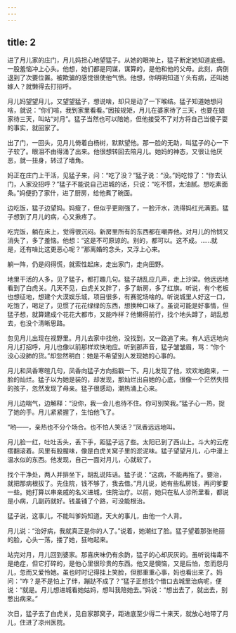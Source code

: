 ```yaml
---
---
---
```

title: 2
---



进了月儿家的庄门，月儿妈担心地望猛子。从她的眼神上，猛子断定她知道底细。一股羞恼冲上心头。他想，她们都是同谋，谋算的，是他和他的父母。此刻，病倒退到了次要位置。被欺骗的感觉很使他气愤。他想，你明明知道丫头有病，还叫她嫁人？就懒得去打招呼。

月儿妈望望月儿，又望望猛子，想说啥，却只是动了一下喉结。猛子知道她想问啥，就说：“你们喧，我到家里看看。”因按规矩，月儿在婆家待了三天，也要在娘家待三天，叫站“对月”。猛子当然也可以陪她，但他接受不了对方将自己当傻子耍的事实，就回家了。

出了门，一回头，见月儿倚着白杨树，默默望他。那一脸的无助，叫猛子的心一下子软了。眼泪不由得涌了出来。他很想转回去陪月儿。她妈的神态，又很让他厌恶，就一扭身，转过了墙角。

妈正在庄门上干活，见猛子来，问：“吃了没？”猛子说：“没。”妈吃惊了：“你去认门，人家没招呼？”猛子不能说自己进城的话，只说：“吃不惯，太油腻。想吃素面条。”妈便扔了家什，进了厨房，给他煮了碗面。

边吃饭，猛子边望妈。妈瘦了，但似乎更刚强了，一脸汗水，洗得妈红光满面。猛子想到了月儿的病，心又揪疼了。

吃完饭，躺在床上，觉得很沉闷。新房里所有的东西都在嘲弄他。对月儿的怜悯又消失了，多了羞恼。他想：“这是不可原谅的。别的，都可以。这不成。……就是，还有啥比这更恶心呢？”那离婚的念头，又浮上心来。

躺一阵，仍是闷得慌，就索性起床，走出家门，走向田野。

地里干活的人多，见了猛子，都打趣几句。猛子胡乱应几声，走上沙梁。他远远地看到了白虎关。几天不见，白虎关又胖了，多了新房，多了红旗。听说，有个老板也想征地，想建个大漠娱乐城，项目很多，有赛驼场啥的。听说城里人好这一口，吃饱了，喝足了，见惯了花花绿绿的东西，想换种口味了。虽说可能是好事情，但猛子想，就算建成个花花大都市，又能咋样？他懒得前行，找个地头蹲了，胡乱想去，也没个清晰思路。

忽见月儿出现在视野里。月儿去家中找他，没找到，又一路追了来。有人远远地向月儿打招呼，月儿也像以前那样欢快地应。听到那声音，猛子皱皱眉，骂：“你个没心没肺的货。”却忽然明白：她是不希望别人发现她的心事的。

月儿和凤香寒暄几句，凤香向猛子方向指戳一下。月儿发现了他，欢欢地跑来，一脸的灿烂。猛子以为她是装的，却发现，那灿烂出自她的心底，很像一个茫然失措的孩子，忽然发现了母亲。猛子很感动，潮热涌上心来。

月儿边喘气，边解释：“没你，我一会儿也待不住。你可别笑我。”猛子心一热，捉了她的手。月儿紧紧握了，生怕他飞了。

“哟——，亲热也不分个场合。也不怕人笑话？”凤香远远地叫。

月儿脸一红，吐吐舌头，丢下手，距猛子远了些。太阳已到了西山上。斗大的云疙瘩翻滚着。风里有股腥味，像是白虎关窝子里的淤泥味。猛子望望月儿，心中漫上温水似的东西。他发现，自己一面对月儿，心就软了。

找个干净处，两人并排坐下，胡乱说阵话。猛子说：“这病，不能再拖了。要治，就把那病根拔了。先住院，钱不够了，我去借。”月儿说，她有些私房钱，再问爹要一些。她打算以串亲戚的名义进城，住院治疗。以前，她只在私人诊所里看，都说是小病，几副药就好。钱虽铺了个路，可没能根治。

猛子说，这事儿，不能叫爹妈知道。天大的事儿，由他一个人背。

月儿说：“治好病，我就真正是你的人了。”说着，她潮红了脸。猛子望着那张艳丽的脸，心头一荡，搂了她，狂吻起来。

站完对月，月儿回到婆家。那喜庆味仍有余韵，猛子的心却灰灰的。虽听说梅毒不是绝症，但它打碎的，是他心里很珍贵的东西。他又是懊恼，又是后怕，忽而怨月儿，忽而又爱怜她。虽也时时记得挂上笑脸，但那重重心事，妈也看出来了。妈问：“咋？是不是怕上了绊，蹦跶不成了？”猛子正想找个借口去城里治病呢，便说：“就是。月儿想进城看她姑妈，想叫我陪她去。”妈说：“想出去了，就出去，别憋出病来。”

次日，猛子去了白虎关，见自家那窝子，距进底至少得二十来天，就放心地带了月儿，住进了凉州医院。